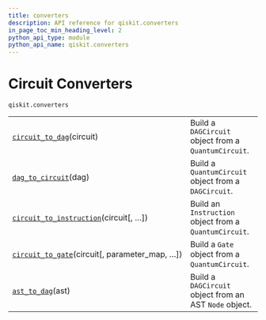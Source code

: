 ```yaml
---
title: converters
description: API reference for qiskit.converters
in_page_toc_min_heading_level: 2
python_api_type: module
python_api_name: qiskit.converters
---
```


<span id="module-qiskit.converters" />

<span id="qiskit-converters" />

<span id="circuit-converters-qiskit-converters" />

# Circuit Converters

`qiskit.converters`

|                                                                                                                                |                                                        |
| ------------------------------------------------------------------------------------------------------------------------------ | ------------------------------------------------------ |
| [`circuit_to_dag`](qiskit.converters.circuit_to_dag "qiskit.converters.circuit_to_dag")(circuit)                               | Build a `DAGCircuit` object from a `QuantumCircuit`.   |
| [`dag_to_circuit`](qiskit.converters.dag_to_circuit "qiskit.converters.dag_to_circuit")(dag)                                   | Build a `QuantumCircuit` object from a `DAGCircuit`.   |
| [`circuit_to_instruction`](qiskit.converters.circuit_to_instruction "qiskit.converters.circuit_to_instruction")(circuit\[, …]) | Build an `Instruction` object from a `QuantumCircuit`. |
| [`circuit_to_gate`](qiskit.converters.circuit_to_gate "qiskit.converters.circuit_to_gate")(circuit\[, parameter\_map, …])      | Build a `Gate` object from a `QuantumCircuit`.         |
| [`ast_to_dag`](qiskit.converters.ast_to_dag "qiskit.converters.ast_to_dag")(ast)                                               | Build a `DAGCircuit` object from an AST `Node` object. |

